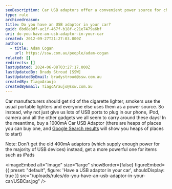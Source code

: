 ```yaml
---
seoDescription: Car USB adaptors offer a convenient power source for charging your devices on-the-go, suitable for iPads and other gadgets.
type: rule
archivedreason:
title: Do you have an USB adaptor in your car?
guid: 6bd8e8df-ac1f-467f-b18f-c21e7479a6bf
uri: do-you-have-an-usb-adaptor-in-your-car
created: 2012-09-27T21:27:03.000Z
authors:
  - title: Adam Cogan
    url: https://ssw.com.au/people/adam-cogan
related: []
redirects: []
lastUpdated: 2024-06-08T03:27:17.000Z
lastUpdatedBy: Brady Stroud [SSW]
lastUpdatedByEmail: bradystroud@ssw.com.au
createdBy: TiagoAraujo
createdByEmail: TiagoAraujo@ssw.com.au
---
```


Car manufacturers should get rid of the cigarette lighter, smokers use the usual portable lighters and everyone else uses them as a power source. So instead, why not just give us lots of USB ports to plug in our phone, iPod, camera and all the other gadgets we all seem to carry around these days!
In the meantime, buy a 1000mA Car USB Adaptor (there are heaps of places you can buy one, and [Google Search results](https://www.google.com/search?hl=en&q=usb+car+charger+adaptor) will show you heaps of places to start)

Note: Don't get the old 400mA adaptors (which supply enough power for the majority of USB devices) instead, get a more powerful one for items such as iPads


<imageEmbed
  alt="Image"
  size="large"
  showBorder={false}
  figureEmbed={{
    preset: "default",
    figure: 'Have a USB adaptor in your car',
    shouldDisplay: true
  }}
  src="/uploads/rules/do-you-have-an-usb-adaptor-in-your-car/USBCar.jpg"
/>
